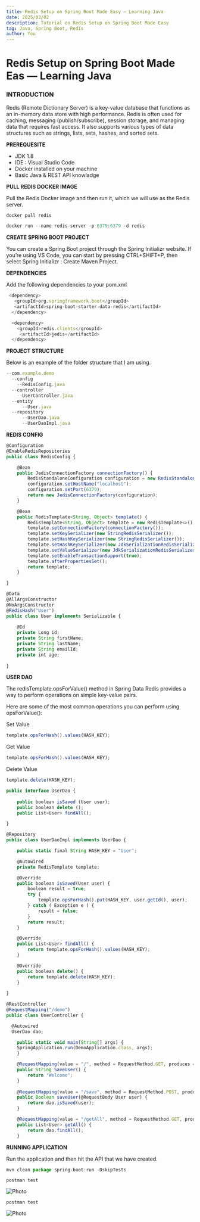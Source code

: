 ```yaml
---
title: Redis Setup on Spring Boot Made Easy — Learning Java
date: 2025/03/02
description: Tutorial on Redis Setup on Spring Boot Made Easy
tag: Java, Spring Boot, Redis
author: You
---
```



# Redis Setup on Spring Boot Made Eas — Learning Java

### INTRODUCTION

Redis (Remote Dictionary Server) is a key-value database that functions as an in-memory data store with high performance. Redis is often used for caching, messaging (publish/subscribe), session storage, and managing data that requires fast access. It also supports various types of data structures such as strings, lists, sets, hashes, and sorted sets.

**PREREQUESITE**

- JDK 1.8
- IDE : Visual Studio Code
- Docker installed on your machine
- Basic Java & REST API knowladge

**PULL REDIS DOCKER IMAGE**

Pull the Redis Docker image and then run it, which we will use as the Redis server.

```js
docker pull redis
```

```js
docker run --name redis-server -p 6379:6379 -d redis
```

**CREATE SPRING BOOT PROJECT**

You can create a Spring Boot project through the Spring Initializr website. If you’re using VS Code, you can start by pressing CTRL+SHIFT+P, then select Spring Initializr : Create Maven Project.

**DEPENDENCIES**

Add the following dependencies to your pom.xml

```js
 <dependency>
   <groupId>org.springframework.boot</groupId>
   <artifactId>spring-boot-starter-data-redis</artifactId>
  </dependency>

  <dependency>
    <groupId>redis.clients</groupId>
     <artifactId>jedis</artifactId>
  </dependency>
```

**PROJECT STRUCTURE**

Below is an example of the folder structure that I am using.

```js
--com.example.demo
  --config
    --RedisConfig.java
  --controller
    --UserController.java
  --entity
      --User.java
  --repository
      --UserDao.java
      --UserDaoImpl.java
```

**REDIS CONFIG**

```js
@Configuration
@EnableRedisRepositories
public class RedisConfig {

    @Bean
    public JedisConnectionFactory connectionFactory() {
        RedisStandaloneConfiguration configuration = new RedisStandaloneConfiguration();
        configuration.setHostName("localhost");
        configuration.setPort(6379);
        return new JedisConnectionFactory(configuration);
    }

    @Bean
    public RedisTemplate<String, Object> template() {
        RedisTemplate<String, Object> template = new RedisTemplate<>();
        template.setConnectionFactory(connectionFactory());
        template.setKeySerializer(new StringRedisSerializer());
        template.setHashKeySerializer(new StringRedisSerializer());
        template.setHashKeySerializer(new JdkSerializationRedisSerializer());
        template.setValueSerializer(new JdkSerializationRedisSerializer());
        template.setEnableTransactionSupport(true);
        template.afterPropertiesSet();
        return template;
    }

}
```

```js
@Data
@AllArgsConstructor
@NoArgsConstructor
@RedisHash("User")
public class User implements Serializable {
    
    @Id
    private Long id;
    private String firstName;
    private String lastName;
    private String emailId;
    private int age;
    
}
```

**USER DAO**

The redisTemplate.opsForValue() method in Spring Data Redis provides a way to perform operations on simple key-value pairs.

Here are some of the most common operations you can perform using opsForValue():

Set Value

```js
template.opsForHash().values(HASH_KEY);
```

Get Value

```js
template.opsForHash().values(HASH_KEY);
```

Delete Value

```js
template.delete(HASH_KEY);
```

```js
public interface UserDao {
    
    public boolean isSaved (User user);
    public boolean delete ();
    public List<User> findAll();

}
```

```js
@Repository
public class UserDaoImpl implements UserDao {

    public static final String HASH_KEY = "User";

    @Autowired
    private RedisTemplate template;

    @Override
    public boolean isSaved(User user) {
        boolean result = true;
        try {
            template.opsForHash().put(HASH_KEY, user.getId(), user);
        } catch ( Exception e ) {
            result = false;
        }
        return result;
    }

    @Override
    public List<User> findAll() {
        return template.opsForHash().values(HASH_KEY);
    }

    @Override
    public boolean delete() {
        return template.delete(HASH_KEY);
    }
    
}
```


```js
@RestController
@RequestMapping("/demo")
public class UserController {

  @Autowired
  UserDao dao;

    public static void main(String[] args) {
	SpringApplication.run(DemoApplication.class, args);
    }

    @RequestMapping(value = "/", method = RequestMethod.GET, produces = MediaType.APPLICATION_JSON_VALUE)
    public String SaveUser() {
        return "Welcome";
    }
	
    @RequestMapping(value = "/save", method = RequestMethod.POST, produces = MediaType.APPLICATION_JSON_VALUE)
    public Boolean saveUser(@RequestBody User user) {
        return dao.isSaved(user);
    }

	@RequestMapping(value = "/getAll", method = RequestMethod.GET, produces = MediaType.APPLICATION_JSON_VALUE)
    public List<User> getAll() {
        return dao.findAll();
    }
```

**RUNNING APPLICATION**

Run the application and then hit the API that we have created.

```js
mvn clean package spring-boot:run -DskipTests
```

`postman test`

<Image
  src="/images/post26_img1.webp"
  alt="Photo"
  width={1125}
  height={750}
  priority
  className="next-image"
/>

`postman test`

<Image
  src="/images/post26_img2.webp"
  alt="Photo"
  width={1125}
  height={750}
  priority
  className="next-image"
/>

